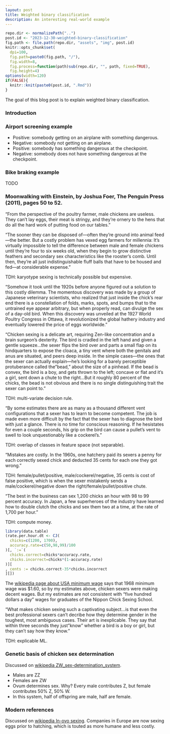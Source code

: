 ```yaml
---
layout: post
title: Weighted binary classification
description: An interesting real-world example
---
```


```r
repo.dir <- normalizePath("..")
post.id <- "2023-12-30-weighted-binary-classification"
fig.path <- file.path(repo.dir, "assets", "img", post.id)
knitr::opts_chunk$set(
  dpi=100,
  fig.path=paste0(fig.path, "/"),
  fig.width=8,
  fig.process=function(path)sub(repo.dir, "", path, fixed=TRUE),
  fig.height=4)
options(width=120)
if(FALSE){
  knitr::knit(paste0(post.id, ".Rmd"))
}
```

The goal of this blog post is to explain weighted binary classification.

### Introduction

### Airport screening example

* Positive: somebody getting on an airplane with something dangerous.
* Negative: somebody not getting on an airplane.
* Positive: somebody has something dangerous at the checkpoint.
* Negative: somebody does not have something dangerous at the checkpoint.

### Bike braking example

TODO

### Moonwalking with Einstein, by Joshua Foer, The Penguin Press (2011), pages 50 to 52.

"From the perspective of the poultry farmer, male chickens are
useless. They can't lay eggs, their meat is stringy, and they're
ornery to the hens that do all the hard work of putting food on our
tables."

"The sooner they can be disposed of---often they're ground into animal
feed---the better. But a costly problem has vexed egg farmers for
millennia: It's virtually impossible to tell the difference between
male and female chickens until they're four to six weeks old, when
they begin to grow distinctive feathers and secondary sex
characteristics like the rooster's comb. Until then, they're all just
indistinguishable fluff balls that have to be housed and fed---at
considerable expense."

TDH: karyotype sexing is technically possible but expensive. 

"Somehow it took until the 1920s before anyone figured out a solution to this costly dilemma. The momentous discovery was made by a group of Japanese veterinary scientists, who realized that just inside the chick's rear end there is a constellation of folds, marks, spots, and bumps that to the untrained eye appear arbitrary, but when properly read, can divulge the sex of a day-old bird. When this discovery was unveiled at the 1927 World Poultry Congress in Ottawa, it revolutionized the global hathery industry and eventually lowered the price of eggs worldwide."

"Chicken sexing is a delicate art, requiring Zen-like concentration and a brain surgeon's dexterity. The bird is cradled in the left hand and given a gentle squeeze...the sexer flips the bird over and parts a small flap on its hindquarters to expose the cloaca, a tiny vent where both the genitals and anus are situated, and peers deep inside. In the simple cases---the ones that the sexer can actually explain---he's looking for a barely perceptible protuberance called the "bead," about the size of a pinhead. If the bead is convex, the bird is a boy, and gets thrown to the left; concave or flat and it's a girl, sent down a chute to the right...But it roughly 80 percent of the chicks, the bead is not obvious and there is no single distinguishing trait the sexer can point to."

TDH: multi-variate decision rule.

"By some estimates there are as many as a thousand different vent configurations that a sexer has to learn to become competent. The job is made even more difficult by the fact that the sexer has to diagnose the bird with just a glance. There is no time for conscious reasoning. If he hesistates for even a couple seconds, his grip on the bird can cause a pullet's vent to swell to look unquestionably like a cockerel's."

TDH: overlap of classes in feature space (not separable).

"Mistakes are costly. In the 1960s, one hatchery paid its sexers a penny for each correctly sexed chick and deducted 35 cents for each one they got wrong."

TDH: female/pullet/positive, male/cockerel/negative, 35 cents is cost
of false positive, which is when the sexer mistakenly sends a
male/cockerel/negative down the right/female/pullet/positive chute.

"The best in the business can sex 1,200 chicks an hour with 98 to 99
percent accuracy. In Japan, a few superheroes of the industry have
learned how to double clutch the chicks and sex them two at a time, at
the rate of 1,700 per hour."

TDH: compute money.

```r
library(data.table)
(rate.per.hour.dt <- CJ(
  chicks=c(1200, 1700),
  accuracy.rate=c(50,98,99)/100
)[, `:=`(
  chicks.correct=chicks*accuracy.rate,
  chicks.incorrect=chicks*(1-accuracy.rate)
)][
, cents := chicks.correct-35*chicks.incorrect
][])
```

The [wikipedia page about USA minimum
wage](https://en.wikipedia.org/wiki/Minimum_wage_in_the_United_States)
says that 1968 minimum wage was $1.60, so by my estimates above,
chicken sexers were making decent wages. But my estimates are not
consistent with "five hundred dollars a day" wages for graduates of
the Nippon Chick Sexing School.

"What makes chicken sexing such a captivating subject...is that even
the best professional sexers can't decribe how they determine gender
in the toughest, most ambiguous cases. Their art is inexplicable. They
say that within three seconds they just "know" whether a bird is a boy
or girl, but they can't say how they know."

TDH: explicable ML.

### Genetic basis of chicken sex determination 

Discussed on [wikipedia
ZW_sex-determination_system](https://en.wikipedia.org/wiki/ZW_sex-determination_system).

* Males are ZZ
* Females are ZW
* Ovum determines sex. Why? Every male contributes Z, but female
  contributes 50% Z, 50% W.
* In this system, half of offspring are male, half are female.

### Modern references 

Discussed on [wikipedia In-ovo
sexing](https://en.wikipedia.org/wiki/In-ovo_sexing). Companies in
Europe are now sexing eggs prior to hatching, which is touted as more
humane and less costly.

